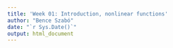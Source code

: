 ```yaml
---
title: 'Week 01: Introduction, nonlinear functions'
author: "Bence Szabó"
date: "`r Sys.Date()`"
output: html_document
---
```








